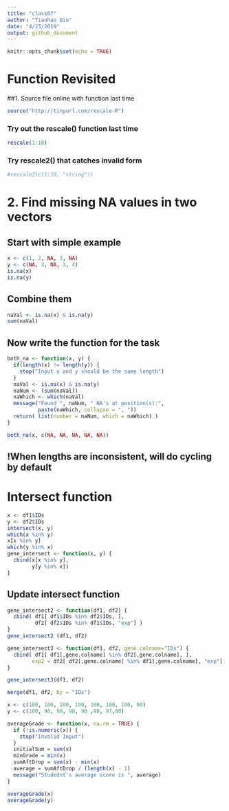 ```yaml
---
title: "class07"
author: "Tianhao Qiu"
date: "4/23/2019"
output: github_document
---
```


```r
knitr::opts_chunk$set(echo = TRUE)
```

# Function Revisited

##1. Source file online with function last time 

```r
source("http://tinyurl.com/rescale-R")
```

### Try out the  rescale() function last time
```r
rescale(1:10)
```
### Try rescale2() that catches invalid form
```r
#rescale2(c(1:10, "string"))
```

# 2. Find missing NA values in two vectors 

## Start with simple example
```r
x <- c(1, 2, NA, 3, NA)
y <- c(NA, 3, NA, 3, 4)
is.na(x)
is.na(y)
```
## Combine them
```r
naVal <- is.na(x) & is.na(y)
sum(naVal)
```
## Now write the function for the task
```r
both_na <- function(x, y) {
  if(length(x) != length(y)) {
    stop("Input x and y should be the same length")
  }
  naVal <- is.na(x) & is.na(y)
  naNum <- (sum(naVal))
  naWhich <- which(naVal)
  message("Found ", naNum, " NA's at position(s):",
          paste(naWhich, collapse = ", "))
  return( list(number = naNum, which = naWhich) )
}
```

```r
both_na(x, c(NA, NA, NA, NA, NA))
```
## !When lengths are inconsistent, will do cycling by default 

# Intersect function
```r
x <- df1$IDs
y <- df2$IDs
intersect(x, y)
which(x %in% y)
x[x %in% y]
which(y %in% x)
gene_intersect <- function(x, y) {
  cbind(x[x %in% y],
        y[y %in% x])
}
```

## Update intersect function
```r
gene_intersect2 <- function(df1, df2) { 
  cbind( df1[ df1$IDs %in% df2$IDs, ],
         df2[ df2$IDs %in% df1$IDs, "exp"] )
}
gene_intersect2 (df1, df2)
```

```r

gene_intersect3 <- function(df1, df2, gene.colname="IDs") {
  cbind( df1[ df1[,gene.colname] %in% df2[,gene.colname], ],
        exp2 = df2[ df2[,gene.colname] %in% df1[,gene.colname], "exp"] )
}
```

```r
gene_intersect3(df1, df2)
```
```r
merge(df1, df2, by = "IDs")
```

```r
x <- c(100, 100, 100, 100, 100, 100, 100, 90)
y <- c(100, 90, 90, 90, 90 ,90, 97,80)

averageGrade <- function(x, na.rm = TRUE) {
  if (!is.numeric(x)) {
    stop("Invalid Input")
  }
  initialSum = sum(x)
  minGrade = min(x)
  sumAftDrop = sum(x) - min(x)
  average = sumAftDrop / (length(x) - 1)
  message("Studednt's average score is ", average)
}
```
```r
averageGrade(x)
averageGrade(y)
```


